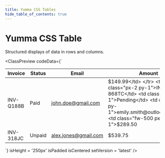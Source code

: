 ```yaml
---
title: Yumma CSS Tables
hide_table_of_contents: true
---
```



# Yumma CSS Table

Structured displays of data in rows and columns.

<ClassPreview
  codeData={`<div class="ovf-x-auto">
    <table class="bc-l-gray-6 bg-white bs-sm rad-2">
        <thead>
            <tr>
                <th class="fs-md fw-500 px-2 py-1 t-d-lead-2 ta-s">Invoice</th>
                <th class="fs-md fw-500 px-2 py-1 t-d-lead-2 ta-s">Status</th>
                <th class="fs-md fw-500 px-2 py-1 t-d-lead-2 ta-s">Email</th>
                <th class="fs-md fw-500 px-2 py-1 t-d-lead-2 ta-s">Amount</th>
            </tr>
        </thead>
        <tbody>
            <tr>
                <td class="px-2 py-1">INV-Q188B</td>
                <td class="px-2 py-1">Paid</td>
                <td class="px-2 py-1">john.doe@gmail.com</td>
                <td class="fw-500 px-2 py-1">$149.99</td>
            </tr>
            <tr>
                <td class="px-2 py-1">INV-868TC</td>
                <td class="px-2 py-1">Pending</td>
                <td class="px-2 py-1">emily.smith@outlook.com</td>
                <td class="fw-500 px-2 py-1">$289.50</td>
            </tr>
            <tr>
                <td class="px-2 py-1">INV-318JC</td>
                <td class="px-2 py-1">Unpaid</td>
                <td class="px-2 py-1">alex.jones@gmail.com</td>
                <td class="fw-500 px-2 py-1">$539.75</td>
            </tr>
        </tbody>
    </table>
</div>`}
  isHeight = '250px'
  isPadded
  isCentered
  setVersion = 'latest'
/>
